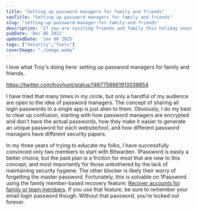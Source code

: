 ```yaml
---
title: "Setting up password managers for family and friends"
seoTitle: "Setting up password managers for family and friends"
slug: "setting-up-password-manager-for-family-and-friends"
description: "If you are visiting friends and family this holiday season, try educating them on the value of password managers. Bitwarden is a great start as it is free!"
pubDate: 'Dec 06 2021'
updatedDate: 'Jan 08 2025'
tags: ["Security","Tools"]
coverImage: "./image.webp"
---
```





I love what Troy's doing here: setting up password managers for family and friends.

https://twitter.com/troyhunt/status/1467758661913038854

I have tried that many times in my circle, but only a handful of my audience are open to the idea of password managers. The concept of sharing all login passwords to a single app is just alien to them. Obviously, I do my best to clear up confusion, starting with how password managers are encrypted and don't have the actual passwords, how they make it easier to generate an unique password for each website/tool, and how different password managers have different security papers.

In my three years of trying to educate my folks, I have successfully convinced only two members to start with Bitwarden. 1Password is easily a better choice, but the paid plan is a friction for most that are new to this concept, and most importantly for those unbothered by the lack of maintaining security hygiene. The other blocker is likely their worry of forgetting the master password. Fortunately, this is solvable on 1Password using the family member-based recovery feature: [Recover accounts for family or team members](https://support.1password.com/recovery/). If you use that feature, be sure to remember your email login password though. Without that password, you're locked out forever.
